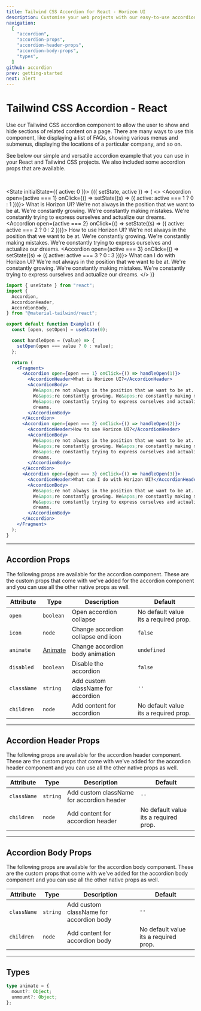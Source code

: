 ```yaml
---
title: Tailwind CSS Accordion for React - Horizon UI
description: Customise your web projects with our easy-to-use accordion component for Tailwind CSS and React using Material Design guidelines.
navigation:
  [
    "accordion",
    "accordion-props",
    "accordion-header-props",
    "accordion-body-props",
    "types",
  ]
github: accordion
prev: getting-started
next: alert
---
```


# Tailwind CSS Accordion - React

Use our Tailwind CSS accordion component to allow the user to show and hide sections of related content on a page. There are many ways to use this component, like displaying a list of FAQs, showing various menus and submenus, displaying the locations of a particular company, and so on.

See below our simple and versatile accordion example that you can use in your React and Tailwind CSS projects. We also included some accordion props that are available.

<br />

<State initialState={{ active: 0 }}>
  <ComponentCard id='accordion'>
    <Observe>
      {({ setState, active }) => (
        <>
          <Accordion
            open={active === 1}
            onClick={() => setState((s) => ({ active: active === 1 ? 0 : 1 }))}>
            <AccordionHeader>What is Horizon UI?</AccordionHeader>
            <AccordionBody>
              We&apos;re not always in the position that we want to be at.
              We&apos;re constantly growing. We&apos;re constantly making
              mistakes. We&apos;re constantly trying to express ourselves and
              actualize our dreams.
            </AccordionBody>
          </Accordion>
          <Accordion
            open={active === 2}
            onClick={() => setState((s) => ({ active: active === 2 ? 0 : 2 }))}>
            <AccordionHeader>How to use Horizon UI?</AccordionHeader>
            <AccordionBody>
              We&apos;re not always in the position that we want to be at.
              We&apos;re constantly growing. We&apos;re constantly making
              mistakes. We&apos;re constantly trying to express ourselves and
              actualize our dreams.
            </AccordionBody>
          </Accordion>
          <Accordion
            open={active === 3}
            onClick={() => setState((s) => ({ active: active === 3 ? 0 : 3 }))}>
            <AccordionHeader>What can I do with Horizon UI?</AccordionHeader>
            <AccordionBody>
              We&apos;re not always in the position that we want to be at.
              We&apos;re constantly growing. We&apos;re constantly making
              mistakes. We&apos;re constantly trying to express ourselves and
              actualize our dreams.
            </AccordionBody>
          </Accordion>
        </>
      )}
    </Observe>
  </ComponentCard>
</State>

```jsx showLineNumbers
import { useState } from "react";
import {
  Accordion,
  AccordionHeader,
  AccordionBody,
} from "@material-tailwind/react";

export default function Example() {
  const [open, setOpen] = useState(0);

  const handleOpen = (value) => {
    setOpen(open === value ? 0 : value);
  };

  return (
    <Fragment>
      <Accordion open={open === 1} onClick={() => handleOpen(1)}>
        <AccordionHeader>What is Horizon UI?</AccordionHeader>
        <AccordionBody>
          We&apos;re not always in the position that we want to be at.
          We&apos;re constantly growing. We&apos;re constantly making mistakes.
          We&apos;re constantly trying to express ourselves and actualize our
          dreams.
        </AccordionBody>
      </Accordion>
      <Accordion open={open === 2} onClick={() => handleOpen(2)}>
        <AccordionHeader>How to use Horizon UI?</AccordionHeader>
        <AccordionBody>
          We&apos;re not always in the position that we want to be at.
          We&apos;re constantly growing. We&apos;re constantly making mistakes.
          We&apos;re constantly trying to express ourselves and actualize our
          dreams.
        </AccordionBody>
      </Accordion>
      <Accordion open={open === 3} onClick={() => handleOpen(3)}>
        <AccordionHeader>What can I do with Horizon UI?</AccordionHeader>
        <AccordionBody>
          We&apos;re not always in the position that we want to be at.
          We&apos;re constantly growing. We&apos;re constantly making mistakes.
          We&apos;re constantly trying to express ourselves and actualize our
          dreams.
        </AccordionBody>
      </Accordion>
    </Fragment>
  );
}
```

---

## Accordion Props

<span id='accordion-props' className='scroll-mt-48' />
The following props are available for the accordion component. These are the custom
props that come with we've added for the accordion component and you can use all
the other native props as well.

| Attribute   | Type                       | Description                        | Default                               |
| ----------- | -------------------------- | ---------------------------------- | ------------------------------------- |
| `open`      | <Code small>boolean</Code> | Open accordion collapse            | No default value its a required prop. |
| `icon`      | <Code small>node</Code>    | Change accordion collapse end icon | <Code small>false</Code>              |
| `animate`   | [Animate](#types)          | Change accordion body animation    | <Code small>undefined</Code>          |
| `disabled`  | <Code small>boolean</Code> | Disable the accordion              | <Code small>false</Code>              |
| `className` | <Code small>string</Code>  | Add custom className for accordion | `''`                                  |
| `children`  | <Code small>node</Code>    | Add content for accordion          | No default value its a required prop. |

---

## Accordion Header Props

<span id='accordion-header-props' className='scroll-mt-48' />
The following props are available for the accordion header component. These are the
custom props that come with we've added for the accordion header component and you
can use all the other native props as well.

| Attribute   | Type                      | Description                               | Default                               |
| ----------- | ------------------------- | ----------------------------------------- | ------------------------------------- |
| `className` | <Code small>string</Code> | Add custom className for accordion header | `''`                                  |
| `children`  | <Code small>node</Code>   | Add content for accordion header          | No default value its a required prop. |

---

## Accordion Body Props

<span id='accordion-body-props' className='scroll-mt-48' />
The following props are available for the accordion body component. These are the
custom props that come with we've added for the accordion body component and you
can use all the other native props as well.

| Attribute   | Type                      | Description                             | Default                               |
| ----------- | ------------------------- | --------------------------------------- | ------------------------------------- |
| `className` | <Code small>string</Code> | Add custom className for accordion body | `''`                                  |
| `children`  | <Code small>node</Code>   | Add content for accordion body          | No default value its a required prop. |

---

## Types

<span id='types' className='scroll-mt-48' />

```ts
type animate = {
  mount?: Object;
  unmount?: Object;
};
```
